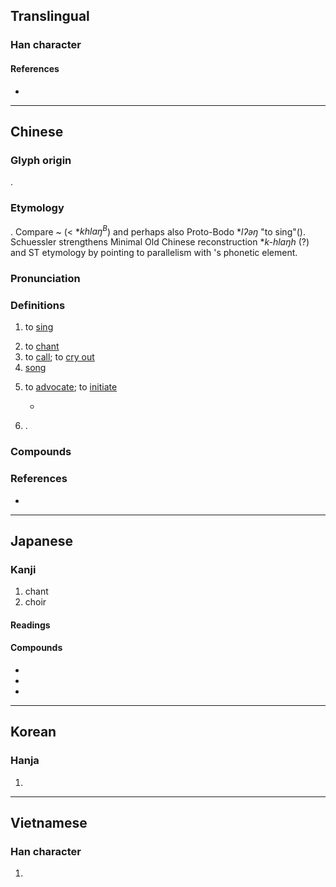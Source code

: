 {{character info}}
==Translingual==
{{stroke order|strokes=11}}
{{stroke order|type=animate}}

===Han character===
{{Han char|rn=30|rad=口|as=08|sn=11|four=66060|canj=RAA|ids=⿰口昌}}

====References====
* {{Han ref|kx=0193.210|dkj=03765|dj=0414.010|hdz=10640.080|uh=5531|ud=21809|bh=B0DB|bd=45275}}

----

==Chinese==
{{zh-forms}}

===Glyph origin===
{{Han etyl}}
{{Han compound|口|昌|ls=psc|c1=s|c2=p}}.

===Etymology===
{{der|zh|sit}}. Compare {{cog|my|tr=əkʰraŋ<sup>B</sup>}} ~ {{m|my|အချင်|tr=əkʰyaŋ<sup>B</sup>|t=a kind of song}} (< *''khlaŋ<sup>B</sup>'') and perhaps also Proto-Bodo *''lʔəŋ'' "to sing"({{zh-ref|Schuessler, 2007}}). Schuessler strengthens Minimal Old Chinese reconstruction *''k-hlaŋh'' (?) and ST etymology by pointing to parallelism with {{och-l|昌|tr=khlaŋ}}'s phonetic element.

===Pronunciation===
{{zh-pron
|m=chàng
|m-s=cang4
|dg=чон3
|c=coeng3
|ca=LL-Q9186-Justinrleung-唱.wav
|g=cong3
|h=pfs=chhong;gd=cong4
|j=con3
|mb=chiô̤ng
|md=chióng
|mn=xm,qz,tp,kh,tc,hc,lk,sx,yl,km,mg,sg:chhiùⁿ/zz,tn:chhiòⁿ/tn:chhiò/pn:chhiàuⁿ/tw,zz:chhiàng/xm,qz,twv:chhiòng
|mn_note=chhiùⁿ/chhiòⁿ/chhiò/chhiàuⁿ - vernacular; chhiàng, chhiòng - literary
|mn-t=cio3/ciê3/ciang3
|mn-t_note=cio3/ciê3 - vernacular (ciê3 - Chaozhou); ciang3 - literary
|w=2tshaan
|x=chan4
|ma=y
|mc=y
|oc=y
|cat=v,n,pn
}}

===Definitions===
{{zh-hanzi}}

# to [[sing]]
#: {{zh-x|唱歌|to '''sing''' a song}}
# to [[chant]]
# to [[call]]; to [[cry out]]
# [[song]]
# {{lb|zh|literary}} to [[advocate]]; to [[initiate]]
#* {{zh-x|今 誠 以 吾-衆 詐 自稱 ^公子 ^扶蘇、^項 ^燕，爲{wéi} 天下 唱，宜 多 應{yìng}-者。|If we should indeed, at this moment, take advantage of our numbers, call ourselves the men of {{w|Fusu|Prince Fusu}} and {{w|項燕|General Xiang Yan|lang=zh}} in pretense, and '''seize the initiative''' among the whole Empire, it is probable that many would spring into action in response.|ref=Shiji}}
# {{surname|zh}}.

===Compounds===
{{zh-der|獨唱|一吹一唱|一唱一和|一唱三歎|一唱百和|一搭一唱|主唱|二重唱|代唱|伴唱|伴唱帶|伴唱影碟|伴唱機|低唱|千古絕唱|合唱|合唱團|吟唱|哼唱|唄唱|唱作|唱作俱佳|唱作念打|唱反調|唱叫|唱叫揚疾|唱名|唱和|唱哩嗹|唱喏|唱好|唱對臺戲|唱工|唱念|唱戲|唱揚|唱曲|唱書|唱本|唱機|唱歌|唱段|唱洋梆子|唱片|唱獨角戲|唱的|唱盤|唱票|唱空城計|唱籌量沙|唱籍|唱紅白臉|唱腔|唱詞|唱詩班|唱論|唱賺|唱遊|唱針|唱門詞兒|唱陽關|唱雙簧|唱頭|唱題目|唱高調|單弦說唱|嘌唱|大合唱|夫唱婦隨|妍唱|對唱|小唱|帶動唱|帶唱帶演|彈唱|彼唱此和|搬唱|數位唱片|數字唱片|更唱|歌唱|歡唱|此唱彼和|沒戲唱|淺斟低唱|清唱|清唱劇|滑唱|滾唱|漁唱|演唱|激光唱機|激光唱片|灌唱片|男唱女隨|絕唱|練唱|美聲唱法|翻唱|聯唱|臚唱|表唱|說唱|說唱文學|說學逗唱|講唱文學|賣唱|走唱|輪唱|輪唱曲|連說帶唱|酬唱|重唱|野唱|鐳射唱片|雞唱|雷射唱片|雷射唱盤|電唱機|領唱|類比唱片|首唱|首唱義兵|首唱義舉|駐唱|高唱|高唱入雲|鳴唱|點唱|點唱機|齊唱}}

===References===
* {{thcwd|7039}}

{{zh-cat|Beginning}}

----

==Japanese==

===Kanji===
{{ja-kanji|grade=4|rs=口08}}

# chant
# choir

====Readings====
{{ja-readings
|goon=しょう<しやう
|kanon=しょう<しやう
|kun=とな-える, うた-う, うた-
}}

====Compounds====
* {{ja-r|歌唱|かしょう}}
* {{ja-r|合唱|がっしょう}}
* {{ja-r|提唱|ていしょう}}

----

==Korean==

===Hanja===
{{ko-hanja|부르다|부를|창}}

# {{hanja form of|창|to [[chant]]}}

----

==Vietnamese==

===Han character===
{{vi-readings|reading=xướng, xẳng, xang, sướng, xắng, xẵng|rs=口08}}

# {{rfdef|vi|sort=口08}}